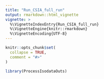 ```yaml
---
title: "Run_CSIA_full_run"
output: rmarkdown::html_vignette
vignette: >
  %\VignetteIndexEntry{Run_CSIA_full_run}
  %\VignetteEngine{knitr::rmarkdown}
  %\VignetteEncoding{UTF-8}
---
```


```r
knitr::opts_chunk$set(
  collapse = TRUE,
  comment = "#>"
)
```

```r
library(ProcessIsodataOuts)
```

